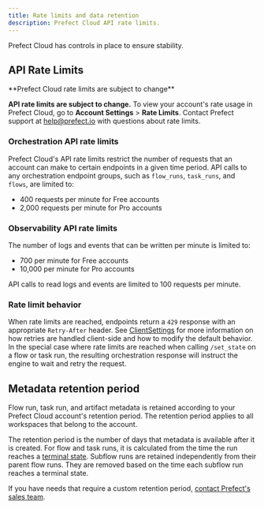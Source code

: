 ```yaml
---
title: Rate limits and data retention
description: Prefect Cloud API rate limits.
---
```


Prefect Cloud has controls in place to ensure stability.

## API Rate Limits

<Note>
**Prefect Cloud rate limits are subject to change**

**API rate limits are subject to change.**
To view your account's rate usage in Prefect Cloud, go to **Account Settings** > **Rate Limits**. Contact Prefect support at [help@prefect.io](mailto:help@prefect.io) with questions about rate limits.
</Note>

### Orchestration API rate limits
Prefect Cloud's API rate limits restrict the number of requests that an account can make to certain endpoints in a given time period. 
API calls to any orchestration endpoint groups, such as  `flow_runs`, `task_runs`, and `flows`, are limited to:

- 400 requests per minute for Free accounts
- 2,000 requests per minute for Pro accounts

### Observability API rate limits
The number of logs and events that can be written per minute is limited to:

- 700 per minute for Free accounts
- 10,000 per minute for Pro accounts

API calls to read logs and events are limited to 100 requests per minute.

### Rate limit behavior
When rate limits are reached, endpoints return a `429` response with an appropriate `Retry-After` header. See [ClientSettings](/v3/develop/settings-ref#clientsettings) for more information on how retries are handled client-side and how to modify the default behavior.
In the special case where rate limits are reached when calling `/set_state` on a flow or task run, the resulting orchestration response will instruct the engine to wait and retry the request.

## Metadata retention period

Flow run, task run, and artifact metadata is retained according to your Prefect Cloud account's retention period.
The retention period applies to all workspaces that belong to the account.

The retention period is the number of days that metadata is available after it is created. 
For flow and task runs, it is calculated from the time the run reaches a 
[terminal state](/v3/develop/manage-states/#state-types). 
Subflow runs are retained independently from their parent flow runs. They are removed based on 
the time each subflow run reaches a terminal state.

If you have needs that require a custom retention period, [contact Prefect's sales team](https://www.prefect.io/pricing).
